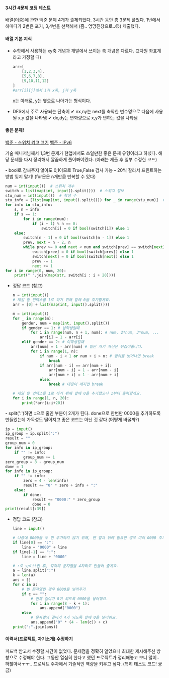 #### 3시간 4문제 코딩 테스트

배열(이중)에 관한 백준 문제 4개가 출제되었다. 3시간 동안 총 3문제 풀었다.
1번에서 헤매다가 2번은 포기, 3,4번을 선택해서 (좀.. 엉망진창으로..🙃) 제출했다.

#### 배열 기본 지식

- 수학에서 사용하는 xy축 개념과 개발에서 쓰이는 축 개념은 다르다. (2차원 좌표계라고 가정할 때)

  ```py
  arr=[
      [1,2,3,4],
      [5,6,7,8],
      [9,10,11,12]
  ]
  #arr[i][j]에서 i가 x축, j가 y축
  ```

  x는 아래로, y는 옆으로 나아가는 형식이다.

- DFS에서 주로 사용되는 단축어
  ✔ nx,ny는 next를 축약한 변수명으로 다음에 사용될 x,y 값을 나타냄
  ✔ dx,dy는 변화량으로 x,y가 변하는 값을 나타냄

#### 좋은 문제!

[백준 - 스위치 켜고 끄기](https://www.acmicpc.net/problem/1244)
[백준 - IPv6](https://www.acmicpc.net/problem/3107)

기술 매니저님께서 1,3번 문제가 현업에서도 쓰일만한 좋은 문제 유형이라고 하셨다.
해당 문제를 다시 정리해서 깔끔하게 풀어봐야겠다. (아래는 제출 후 일부 수정한 코드)

**-** bool로 감싸주지 않아도 0,1이므로 True,False 검사 가능
**-** 20씩 잘라서 프린트하는 방법 잊지 말기! (for문은 n개만큼 반복할 수 있다)

```py
num = int(input())  # 스위치 개수
switch = list(map(int, input().split()))  # 스위치 정보
stu_num = int(input())  # 학생 수
stu_info = [list(map(int, input().split())) for _ in range(stu_num)]  # 성별,스위치 번호
for info in stu_info:
    s, n = info
    if s == 1:
        for i in range(num):
            if (i + 1) % n == 0:
                switch[i] = 0 if bool(switch[i]) else 1
    else:
        switch[n - 1] = 0 if bool(switch[n - 1]) else 1
        prev, next = n - 2, n
        while prev >= 0 and next < num and switch[prev] == switch[next]:
            switch[prev] = 0 if bool(switch[prev]) else 1
            switch[next] = 0 if bool(switch[next]) else 1
            prev -= 1
            next += 1
for i in range(0, num, 20):
    print(" ".join(map(str, switch[i : i + 20])))
```

- 정답 코드 (참고)

  ```py
  n = int(input())
  # 제일 앞 인덱스를 1로 하기 위해 앞에 0을 추가할게요.
  arr = [0] + list(map(int, input().split()))

  m = int(input())
  for _ in range(m):
      gender, num = map(int, input().split())
      if gender == 1: # 남학생일때
          for i in range(num, n + 1, num): # num, 2*num, 3*num, ...
              arr[i] = 1 - arr[i]
      elif gender == 2: # 여학생일때
          arr[num] = 1 - arr[num] # 일단 자기 자신은 뒤집어줍니다.
          for i in range(1, n):
              if num - i < 1 or num + i > n: # 범위를 벗어나면 break
                  break
              if arr[num - i] == arr[num + i]:
                  arr[num - i] = 1 - arr[num - i]
                  arr[num + i] = 1 - arr[num + i]
              else:
                  break # 대칭이 깨지면 break

  # 제일 앞 인덱스를 1로 하기 위해 앞에 0을 추가했으니 1부터 출력할게요.
  for i in range(1, n, 20):
      print(*arr[i:i+20])
  ```

**-** split(':')하면 ::으로 줄인 부분이 2개가 된다. done으로 한번만 0000을 추가하도록 만들었는데
가독성도 떨어지고 좋은 코드는 아닌 것 같다 (어떻게 바꿀까?)

```py
ip = input()
ip_group = ip.split(":")
result = ""
group_num = 0
for info in ip_group:
    if "" != info:
        group_num += 1
zero_group = 8 - group_num
done = 1
for info in ip_group:
    if "" != info:
        zero = 4 - len(info)
        result += "0" * zero + info + ":"
    else:
        if done:
            result += "0000:" * zero_group
            done = 0
print(result[:39])
```

- 정답 코드 (참고)

  ```py
  line = input()

  # 나중에 0000을 두 번 추가하지 않기 위해, 맨 앞과 뒤에 필요한 경우 미리 0000 추가하기
  if line[0] == ":":
      line = "0000" + line
  if line[-1] == ":":
      line = line + "0000"

  # :로 split한 후, 각각의 문자열을 4자리로 만들어 줄게요.
  a = line.split(":")
  k = len(a)
  ans = []
  for c in a:
      # 빈 문자열인 경우 0000을 넣어주기
      if c == "":
          # 전체 길이가 8이 되도록 0000을 넣어줘요.
          for i in range(8 - k + 1):
              ans.append("0000")
      else:
          # 문자열의 길이가 4가 되도록 앞에 0을 넣어줘요.
          ans.append("0" * (4 - len(c)) + c)
  print(":".join(ans))
  ```

#### 이력서(프로젝트, 자기소개) 수정하기

피드백 받고서 수정할 시간이 없었다. 문제점을 정확히 알았으니 최대한 제시해주신 방향으로 수정해야 한다.
그동안 열심히 한다고 했던 프로젝트가 정리해놓고 보니 많이.. 하찮아서ㅜㅜ..
프로젝트 주차에서 기술적인 역량을 키우고 싶다. (특히 테스트 코드! 궁금)
